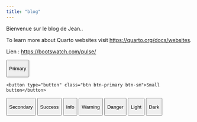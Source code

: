 ```yaml
---
title: "blog"
---
```


Bienvenue sur le blog de Jean..

To learn more about Quarto websites visit <https://quarto.org/docs/websites>.

Lien : <https://bootswatch.com/pulse/>

<button type="button" class="btn btn-outline-primary">

Primary

</button>

```         
<button type="button" class="btn btn-primary btn-sm">Small button</button>
```

<button type="button" class="btn btn-outline-secondary btn-sm">

Secondary

</button>

<button type="button" class="btn btn-outline-success">

Success

</button>

<button type="button" class="btn btn-outline-info">

Info

</button>

<button type="button" class="btn btn-outline-warning">

Warning

</button>

<button type="button" class="btn btn-outline-danger">

Danger

</button>

<button type="button" class="btn btn-outline-light">

Light

</button>

<button type="button" class="btn btn-outline-dark">

Dark

</button>